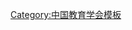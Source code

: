 {{Navbox
| name   = 中国教育学会第五届理事会
| title  = [[中国教育学会]]第五届理事会
| above   = 2000年5月－2006年4月 
| bodyclass = hlist
| group1 = 名誉会长
| list1  = [[张承先]]
| group2 = 会长
| list2  = [[顾明远]]
| group3 = 副会长
| list3  = 
* [[史宁中]]
* [[叶澜|叶　澜]]
* [[李吉林]]
* [[杨崇龙]]
* [[张怀西]]
* [[张民生]]
* [[陈德珍]]（常务）
* [[卓晴君]]
* [[谈松华]]（常务）
* [[郭永福]]（常务）
* [[郭振有]]（常务）
* [[陶西平]]
| group4 = 常务理事
| list4  = 
* [[马芯兰]]
* [[王宗敏]]
* [[吕九如]]
* [[朱小蔓]]
* [[朱慕菊]]
* [[宋乃庆]]
* [[杨泉明]]
* [[林崇德]]
* [[赵金保]]
* [[赵闾先]]
* [[顾泠沅]]
* [[夏铸|夏　铸]]
* [[徐辉 (1958年)|徐　辉]]
* [[戚万学]]
* [[扈中平]]
* [[梁为楫]]
* [[闫立钦]]
* [[韩绍祥]]
* [[傅维利]]
* [[翟天山]]
* [[魏书生]]
| group5 = 特邀理事
| list5  = 
* [[钱建蓉]]
* [[徐亚芬]]
* [[胡卫|胡　卫]]
| group6 = 秘书长
| list6  = [[赵闾先]]
| group7 = 副秘书长
| list7  = [[连秀云]]
| group8 = 顾问
| list8  =
* [[柳斌 (1937年)|柳　斌]]
* [[张文松]]
* [[张健|张　健]]
* [[刘佛年|{{Box|刘佛年}}]]
* [[吕型伟]]
* [[李晨|李　晨]]
* [[叶立群]]
* [[瞿葆奎]]
* [[吴畏|吴　畏]]
| below  = 标注：{{Box|任内逝世}}
}}<noinclude>
{{collapsible option}}
[[Category:中国教育学会模板]]
</noinclude>